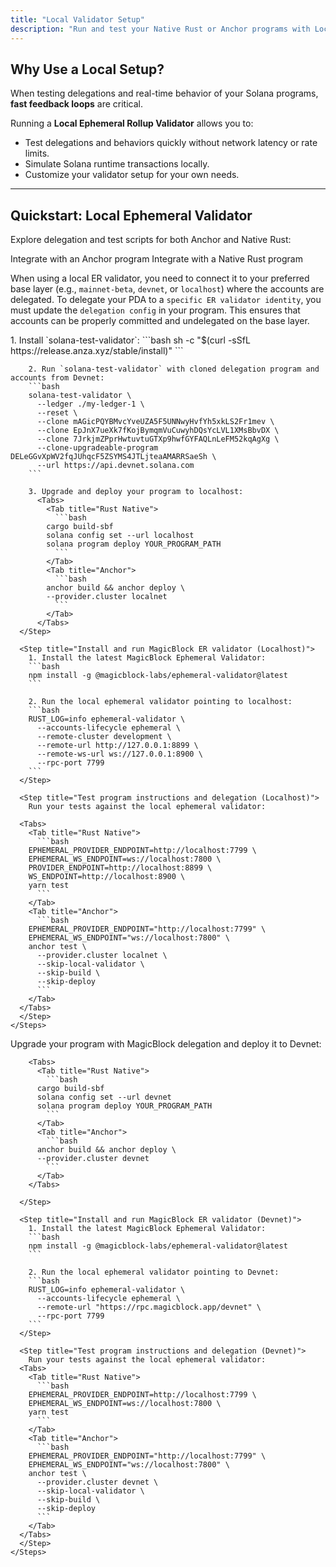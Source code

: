 ```yaml
---
title: "Local Validator Setup"
description: "Run and test your Native Rust or Anchor programs with Local Ephemeral Rollups"
---
```



## Why Use a Local Setup?

When testing delegations and real-time behavior of your Solana programs, **fast feedback loops** are critical.

Running a **Local Ephemeral Rollup Validator** allows you to:

- Test delegations and behaviors quickly without network latency or rate limits.
- Simulate Solana runtime transactions locally.
- Customize your validator setup for your own needs.

---

## Quickstart: Local Ephemeral Validator

Explore delegation and test scripts for both Anchor and Native Rust:

<CardGroup cols={2}>
  <Card
    title="Anchor"
    icon="anchor"
    href="/pages/get-started/how-integrate-your-program/anchor"
    iconType="duotone"
  >
    Integrate with an Anchor program
  </Card>
  <Card
    title="Native Rust"
    icon="rust"
    href="/pages/get-started/how-integrate-your-program/rust"
    iconType="duotone"
  >
    Integrate with a Native Rust program
  </Card>
</CardGroup>

When using a local ER validator, you need to connect it to your preferred base layer (e.g., `mainnet-beta`, `devnet`, or `localhost`) where the accounts are delegated. To delegate your PDA to a `specific ER validator identity`, you must update the `delegation config` in your program. This ensures that accounts can be properly committed and undelegated on the base layer.

<Validators />

<Tabs>
<Tab title="solana-test-validator (localhost)">
    <Steps>
      <Step title="Set up Solana Test Validator (Localhost) and deploy your upgraded program">
        1. Install `solana-test-validator`:
        ```bash
        sh -c "$(curl -sSfL https://release.anza.xyz/stable/install)"
        ```

        2. Run `solana-test-validator` with cloned delegation program and accounts from Devnet:
        ```bash
        solana-test-validator \
          --ledger ./my-ledger-1 \
          --reset \
          --clone mAGicPQYBMvcYveUZA5F5UNNwyHvfYh5xkLS2Fr1mev \
          --clone EpJnX7ueXk7fKojBymqmVuCuwyhDQsYcLVL1XMsBbvDX \
          --clone 7JrkjmZPprHwtuvtuGTXp9hwfGYFAQLnLeFM52kqAgXg \
          --clone-upgradeable-program DELeGGvXpWV2fqJUhqcF5ZSYMS4JTLjteaAMARRSaeSh \
          --url https://api.devnet.solana.com
        ```

        3. Upgrade and deploy your program to localhost:
          <Tabs>
            <Tab title="Rust Native">
              ```bash
            cargo build-sbf
            solana config set --url localhost
            solana program deploy YOUR_PROGRAM_PATH
              ```
            </Tab>
            <Tab title="Anchor">
              ```bash
            anchor build && anchor deploy \
            --provider.cluster localnet
              ```
            </Tab>
          </Tabs>
      </Step>

      <Step title="Install and run MagicBlock ER validator (Localhost)">
        1. Install the latest MagicBlock Ephemeral Validator:
        ```bash
        npm install -g @magicblock-labs/ephemeral-validator@latest
        ```

        2. Run the local ephemeral validator pointing to localhost:
        ```bash
        RUST_LOG=info ephemeral-validator \
          --accounts-lifecycle ephemeral \
          --remote-cluster development \
          --remote-url http://127.0.0.1:8899 \
          --remote-ws-url ws://127.0.0.1:8900 \
          --rpc-port 7799
        ```
      </Step>

      <Step title="Test program instructions and delegation (Localhost)">
        Run your tests against the local ephemeral validator:

      <Tabs>
        <Tab title="Rust Native">
          ```bash
        EPHEMERAL_PROVIDER_ENDPOINT=http://localhost:7799 \
        EPHEMERAL_WS_ENDPOINT=ws://localhost:7800 \
        PROVIDER_ENDPOINT=http://localhost:8899 \
        WS_ENDPOINT=http://localhost:8900 \
        yarn test
          ```
        </Tab>
        <Tab title="Anchor">
          ```bash
        EPHEMERAL_PROVIDER_ENDPOINT="http://localhost:7799" \
        EPHEMERAL_WS_ENDPOINT="ws://localhost:7800" \
        anchor test \
          --provider.cluster localnet \
          --skip-local-validator \
          --skip-build \
          --skip-deploy
          ```
        </Tab>
      </Tabs>
      </Step>
    </Steps>

  </Tab>
  <Tab title="devnet">
    <Steps>
      <Step title="Upgrade and deploy program on Devnet">
        Upgrade your program with MagicBlock delegation and deploy it to Devnet:

        <Tabs>
          <Tab title="Rust Native">
            ```bash
          cargo build-sbf
          solana config set --url devnet
          solana program deploy YOUR_PROGRAM_PATH
            ```
          </Tab>
          <Tab title="Anchor">
            ```bash
          anchor build && anchor deploy \
          --provider.cluster devnet
            ```
          </Tab>
        </Tabs>

      </Step>

      <Step title="Install and run MagicBlock ER validator (Devnet)">
        1. Install the latest MagicBlock Ephemeral Validator:
        ```bash
        npm install -g @magicblock-labs/ephemeral-validator@latest
        ```

        2. Run the local ephemeral validator pointing to Devnet:
        ```bash
        RUST_LOG=info ephemeral-validator \
          --accounts-lifecycle ephemeral \
          --remote-url "https://rpc.magicblock.app/devnet" \
          --rpc-port 7799
        ```
      </Step>

      <Step title="Test program instructions and delegation (Devnet)">
        Run your tests against the local ephemeral validator:
      <Tabs>
        <Tab title="Rust Native">
          ```bash
        EPHEMERAL_PROVIDER_ENDPOINT=http://localhost:7799 \
        EPHEMERAL_WS_ENDPOINT=ws://localhost:7800 \
        yarn test
          ```
        </Tab>
        <Tab title="Anchor">
          ```bash
        EPHEMERAL_PROVIDER_ENDPOINT="http://localhost:7799" \
        EPHEMERAL_WS_ENDPOINT="ws://localhost:7800" \
        anchor test \
          --provider.cluster devnet \
          --skip-local-validator \
          --skip-build \
          --skip-deploy
          ```
        </Tab>
      </Tabs>
      </Step>
    </Steps>

  </Tab>

</Tabs>
